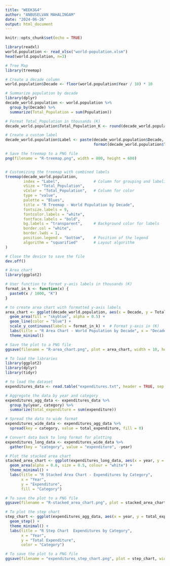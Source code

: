 ---
title: "WEEK3&4"
author: "ANBUSELVAN MAHALINGAM"
date: "2024-06-26"
output: html_document
---

```{r setup, include=FALSE}
knitr::opts_chunk$set(echo = TRUE)
```



```{r cars}
library(readxl)
world.population <- read_xlsx("world-population.xlsm")
head(world.population, n=3)
```

```{r}
# Tree Map
library(treemap)

# Create a decade column
world.population$Decade <- floor(world.population$Year / 10) * 10

# Summarize population by decade
library(dplyr)
decade_world.population <- world.population %>%
  group_by(Decade) %>%
  summarize(Total_Population = sum(Population))

# Format Total_Population in thousands (K)
decade_world.population$Total_Population_K <- round(decade_world.population$Total_Population / 1000)

# Create a custom label
decade_world.population$Label <- paste(decade_world.population$Decade, "\n", 
                                       format(decade_world.population$Total_Population_K, big.mark=",", scientific=FALSE), "K")

# Save the treemap to a PNG file
png(filename = "R-treemap.png", width = 800, height = 600)


# Customizing the treemap with combined labels
treemap(decade_world.population,
        index = "Label",               # Column for grouping and labeling
        vSize = "Total_Population",    
        vColor = "Total_Population",   # Column for color
        type = "value",                
        palette = "Blues",             
        title = "R Treemap - World Population by Decade",
        fontsize.labels = 9,          
        fontcolor.labels = "white",    
        fontface.labels = "bold",     
        bg.labels = "transparent",     # Background color for labels
        border.col = "white",          
        border.lwds = 1,               
        position.legend = "bottom",    # Position of the legend
        algorithm = "squarified"       # Layout algorithm
)

# Close the device to save the file
dev.off()
```
```{r}
# Area chart
library(ggplot2)

# User function to format y-axis labels in thousands (K)
format_in_k <- function(x) {
  paste0(x / 1000, "K")
}

# to create area chart with formatted y-axis labels
area_chart <- ggplot(decade_world.population, aes(x = Decade, y = Total_Population)) +
  geom_area(fill = "skyblue", alpha = 0.5) +
  geom_line(color = "blue") +
  scale_y_continuous(labels = format_in_k) +  # Format y-axis in (K)
  labs(title = "R Area Chart - World Population by Decade", x = "Decade", y = "Total Population (in K)") +
  theme_minimal()

# Save the plot to a PNG file
ggsave(filename = "R-area_chart.png", plot = area_chart, width = 10, height = 6, dpi = 300)

```

```{r}
# To load the libraries
library(ggplot2)
library(dplyr)
library(tidyr)

# to load the dataset
expenditures_data <- read.table("expenditures.txt", header = TRUE, sep = "\t")

# Aggregate the data by year and category
expenditures_agg_data <- expenditures_data %>%
  group_by(year, category) %>%
  summarize(total_expenditure = sum(expenditure))

# Spread the data to wide format
expenditures_wide_data <- expenditures_agg_data %>%
  spread(key = category, value = total_expenditure, fill = 0)

# Convert data back to long format for plotting
expenditures_long_data <- expenditures_wide_data %>%
  gather(key = "category", value = "expenditure", -year)

# Plot the stacked area chart
stacked_area_chart <- ggplot(expenditures_long_data, aes(x = year, y = expenditure, fill = category)) +
  geom_area(alpha = 0.6, size = 0.5, colour = "white") +
  theme_minimal() +
  labs(title = "R Stacked Area Chart - Expenditures by Category",
       x = "Year",
       y = "Expenditure",
       fill = "Category")

# To save the plot to a PNG file
ggsave(filename = "R-stacked_area_chart.png", plot = stacked_area_chart, width = 10, height = 6, dpi = 300)
```

```{r}
# To plot the step chart
step_chart <- ggplot(expenditures_agg_data, aes(x = year, y = total_expenditure, color = category)) +
  geom_step() +
  theme_minimal() +
  labs(title = "R Step Chart  Expenditures by Category",
       x = "Year",
       y = "Total Expenditure",
       color = "Category")

# To save the plot to a PNG file
ggsave(filename = "expenditures_step_chart.png", plot = step_chart, width = 10, height = 6, dpi = 300)

```

